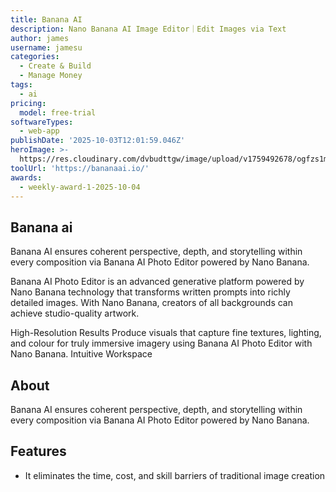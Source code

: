 ```yaml
---
title: Banana AI
description: Nano Banana AI Image Editor｜Edit Images via Text
author: james
username: jamesu
categories:
  - Create & Build
  - Manage Money
tags:
  - ai
pricing:
  model: free-trial
softwareTypes:
  - web-app
publishDate: '2025-10-03T12:01:59.046Z'
heroImage: >-
  https://res.cloudinary.com/dvbudttgw/image/upload/v1759492678/ogfzs1mgwde0wi3s6qf7.png
toolUrl: 'https://bananaai.io/'
awards:
  - weekly-award-1-2025-10-04
---
```

## Banana ai

Banana AI ensures coherent perspective, depth, and storytelling within every composition via Banana AI Photo Editor powered by Nano Banana.


Banana AI Photo Editor is an advanced generative platform powered by Nano Banana technology that transforms written prompts into richly detailed images. With Nano Banana, creators of all backgrounds can achieve studio-quality artwork.

High-Resolution Results
Produce visuals that capture fine textures, lighting, and colour for truly immersive imagery using Banana AI Photo Editor with Nano Banana.
Intuitive Workspace

## About 

Banana AI ensures coherent perspective, depth, and storytelling within every composition via Banana AI Photo Editor powered by Nano Banana.

## Features

-  It eliminates the time, cost, and skill barriers of traditional image creation
